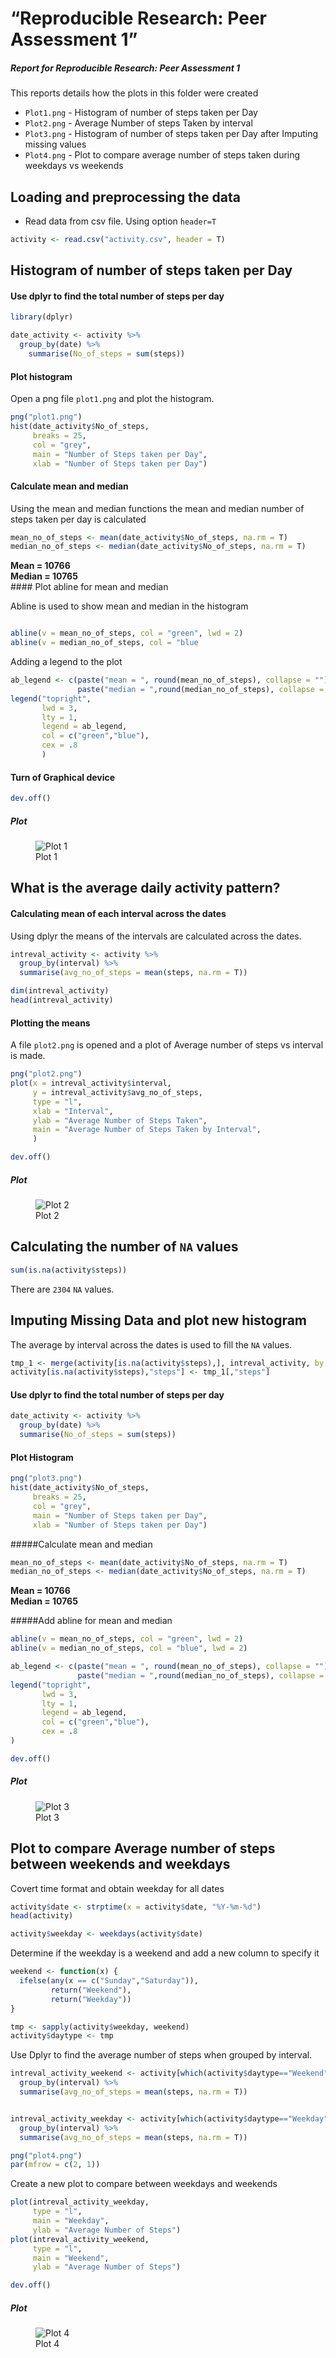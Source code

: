 # "Reproducible Research: Peer Assessment 1"

##### Report for Reproducible Research: Peer Assessment 1

This reports details how the plots in this folder were created

* `Plot1.png` - Histogram of number of steps taken per Day
* `Plot2.png` - Average Number of steps Taken by interval
* `Plot3.png` - Histogram of number of steps taken per Day after Imputing missing values
* `Plot4.png` - Plot to compare average number of steps taken during weekdays vs weekends

## Loading and preprocessing the data

* Read data from csv file. Using option `header=T`
```r
activity <- read.csv("activity.csv", header = T)
```

## Histogram of number of steps taken per Day

#### Use dplyr to find the total number of steps per day

```r
library(dplyr)

date_activity <- activity %>% 
  group_by(date) %>% 
    summarise(No_of_steps = sum(steps))
```

#### Plot histogram

Open a png file `plot1.png` and plot the histogram.

```r
png("plot1.png")
hist(date_activity$No_of_steps, 
     breaks = 25, 
     col = "grey", 
     main = "Number of Steps taken per Day",
     xlab = "Number of Steps taken per Day")
```

#### Calculate mean and median

Using the mean and median functions the mean and median number of steps taken per day is calculated

```r
mean_no_of_steps <- mean(date_activity$No_of_steps, na.rm = T)
median_no_of_steps <- median(date_activity$No_of_steps, na.rm = T)
```

**Mean = 10766** <br>
**Median = 10765** <br>
#### Plot abline for mean and median

Abline is used to show mean and median in the histogram

```r

abline(v = mean_no_of_steps, col = "green", lwd = 2)
abline(v = median_no_of_steps, col = "blue
```

Adding a legend to the plot

```r
ab_legend <- c(paste("mean = ", round(mean_no_of_steps), collapse = ""), 
               paste("median = ",round(median_no_of_steps), collapse = ""))
legend("topright", 
       lwd = 3, 
       lty = 1, 
       legend = ab_legend, 
       col = c("green","blue"),
       cex = .8
       )
```

#### Turn of Graphical device

```r
dev.off()
```

##### Plot
![Plot 1](plot1.png)

## What is the average daily activity pattern?

#### Calculating mean of each interval across the dates

Using dplyr the means of the intervals are calculated across the dates.

```r
intreval_activity <- activity %>% 
  group_by(interval) %>% 
  summarise(avg_no_of_steps = mean(steps, na.rm = T))

dim(intreval_activity)
head(intreval_activity)
```
#### Plotting the means

A file `plot2.png` is opened and a plot of Average number of steps vs interval is made.
```r
png("plot2.png")
plot(x = intreval_activity$interval, 
     y = intreval_activity$avg_no_of_steps,   
     type = "l", 
     xlab = "Interval", 
     ylab = "Average Number of Steps Taken",
     main = "Average Number of Steps Taken by Interval", 
     )

dev.off()
```

##### Plot
![Plot 2](plot2.png)


## Calculating the number of `NA` values

```r
sum(is.na(activity$steps))
```

There are `2304` `NA` values.

## Imputing Missing Data and plot new histogram

The average by interval across the dates is used to fill the `NA` values.

```r
tmp_1 <- merge(activity[is.na(activity$steps),], intreval_activity, by = "interval")
activity[is.na(activity$steps),"steps"] <- tmp_1[,"steps"]
```

#### Use dplyr to find the total number of steps per day
```r
date_activity <- activity %>% 
  group_by(date) %>% 
  summarise(No_of_steps = sum(steps))
```
#### Plot Histogram

```r
png("plot3.png")
hist(date_activity$No_of_steps, 
     breaks = 25, 
     col = "grey", 
     main = "Number of Steps taken per Day",
     xlab = "Number of Steps taken per Day")
```
#####Calculate mean and median
```r
mean_no_of_steps <- mean(date_activity$No_of_steps, na.rm = T)
median_no_of_steps <- median(date_activity$No_of_steps, na.rm = T)
```

**Mean = 10766** <br>
**Median = 10765** <br>

#####Add abline for mean and median
```r
abline(v = mean_no_of_steps, col = "green", lwd = 2)
abline(v = median_no_of_steps, col = "blue", lwd = 2)

ab_legend <- c(paste("mean = ", round(mean_no_of_steps), collapse = ""), 
               paste("median = ",round(median_no_of_steps), collapse = ""))
legend("topright", 
       lwd = 3, 
       lty = 1, 
       legend = ab_legend, 
       col = c("green","blue"),
       cex = .8
)

dev.off()
```

##### Plot
![Plot 3](plot3.png)


## Plot to compare Average number of steps between weekends and weekdays

Covert time format and obtain weekday for all dates
```r
activity$date <- strptime(x = activity$date, "%Y-%m-%d")
head(activity)

activity$weekday <- weekdays(activity$date)
```

Determine if the weekday is a weekend and add a new column to specify it
```r
weekend <- function(x) {
  ifelse(any(x == c("Sunday","Saturday")), 
         return("Weekend"),
         return("Weekday"))
}

tmp <- sapply(activity$weekday, weekend)
activity$daytype <- tmp
```

Use Dplyr to find the average number of steps when grouped by interval.
```r
intreval_activity_weekend <- activity[which(activity$daytype=="Weekend"),-2] %>% 
  group_by(interval) %>% 
  summarise(avg_no_of_steps = mean(steps, na.rm = T))


intreval_activity_weekday <- activity[which(activity$daytype=="Weekday"),-2] %>% 
  group_by(interval) %>% 
  summarise(avg_no_of_steps = mean(steps, na.rm = T))

png("plot4.png")
par(mfrow = c(2, 1))
```


Create a new plot to compare between weekdays and weekends
```r
plot(intreval_activity_weekday,
     type = "l", 
     main = "Weekday", 
     ylab = "Average Number of Steps")
plot(intreval_activity_weekend, 
     type = "l", 
     main = "Weekend",
     ylab = "Average Number of Steps")

dev.off()
```

##### Plot
![Plot 4](plot4.png)
